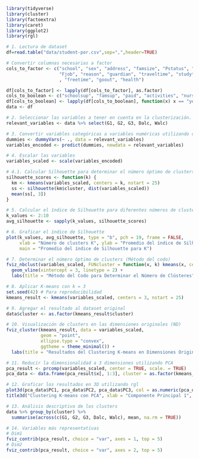 ```r
library(tidyverse)
library(cluster)
library(factoextra)
library(caret)
library(ggplot2)
library(rgl)

# 1. Lectura de dataset
df=read.table("data/student-por.csv",sep=",",header=TRUE)

# Convertir columnas necesarias a factor
cols_to_factor <- c("school", "sex", "address", "famsize", "Pstatus", "Medu", "Fedu", "Mjob", 
                    "Fjob", "reason", "guardian", "traveltime", "studytime" ,"famrel"
                    , "freetime", "goout", "health")

df[cols_to_factor] <- lapply(df[cols_to_factor], as.factor)
cols_to_boolean <- c("schoolsup", "famsup", "paid", "activities", "nursery", "higher", "internet", "romantic")
df[cols_to_boolean] <- lapply(df[cols_to_boolean], function(x) x == "yes")
data <- df

# 2. Seleccionar las variables a tener en cuenta en la clusterización. Hemos elegido las variables que hemos considerado más interesantes relativas a las notas obtenidas y al consumo de alcohol de los alumnos
relevant_variables <- data %>% select(G1, G2, G3, Dalc, Walc)

# 3. Convertir variables categóricas a variables numéricas utilizando one-hot encoding
dummies <- dummyVars(~ ., data = relevant_variables)
variables_encoded <- predict(dummies, newdata = relevant_variables)

# 4. Escalar las variables
variables_scaled <- scale(variables_encoded)

# 4.1. Calcular Silhouette para determinar el número óptimo de clusters
silhouette_scores <- function(k) {
  km <- kmeans(variables_scaled, centers = k, nstart = 25)
  ss <- silhouette(km$cluster, dist(variables_scaled))
  mean(ss[, 3])
}

# 5. Calcular el índice de Silhouette para diferentes números de clusters
k_values <- 2:10
avg_silhouette <- sapply(k_values, silhouette_scores)

# 6. Graficar el índice de Silhouette
plot(k_values, avg_silhouette, type = "b", pch = 19, frame = FALSE, 
     xlab = "Número de clusters K", ylab = "Promedio del índice de Silhouette",
     main = "Promedio del índice de Silhouette para K")

# 7. Determinar el número óptimo de clusters (Método del codo)
fviz_nbclust(variables_scaled, FUNcluster = function(x, k) kmeans(x, centers = k, nstart = 25), method = "wss") +
  geom_vline(xintercept = 3, linetype = 2) +
  labs(title = "Método del Codo para Determinar el Número de Clústeres")

# 8. Aplicar K-means con k = 3
set.seed(42) # Para reproducibilidad
kmeans_result <- kmeans(variables_scaled, centers = 3, nstart = 25)

# 9. Agregar el resultado al dataset original
data$cluster <- as.factor(kmeans_result$cluster)

# 10. Visualización de clusters en las dimensiones originales (ND)
fviz_cluster(kmeans_result, data = variables_scaled, 
             geom = "point", 
             ellipse.type = "convex", 
             ggtheme = theme_minimal()) +
  labs(title = "Resultados del Clustering K-means en Dimensiones Originales")

# 11. Reducir la dimensionalidad a 3 dimensiones utilizando PCA
pca_result <- prcomp(variables_scaled, center = TRUE, scale. = TRUE)
pca_data <- data.frame(pca_result$x[, 1:3], cluster = as.factor(kmeans_result$cluster))

# 12. Graficar los resultados en 3D utilizando rgl
plot3d(pca_data$PC1, pca_data$PC2, pca_data$PC3, col = as.numeric(pca_data$cluster), type = "s", size = 1)
title3d("Clustering K-means con PCA", xlab = "Componente Principal 1", ylab = "Componente Principal 2", zlab = "Componente Principal 3")

# 13. Análisis descriptivo de los clusters
data %>% group_by(cluster) %>%
  summarise(across(c(G1, G2, G3, Dalc, Walc), mean, na.rm = TRUE))

# 14. Variables más representativas 
# Dim1
fviz_contrib(pca_result, choice = "var", axes = 1, top = 5)
# Dim2
fviz_contrib(pca_result, choice = "var", axes = 2, top = 5)
```
